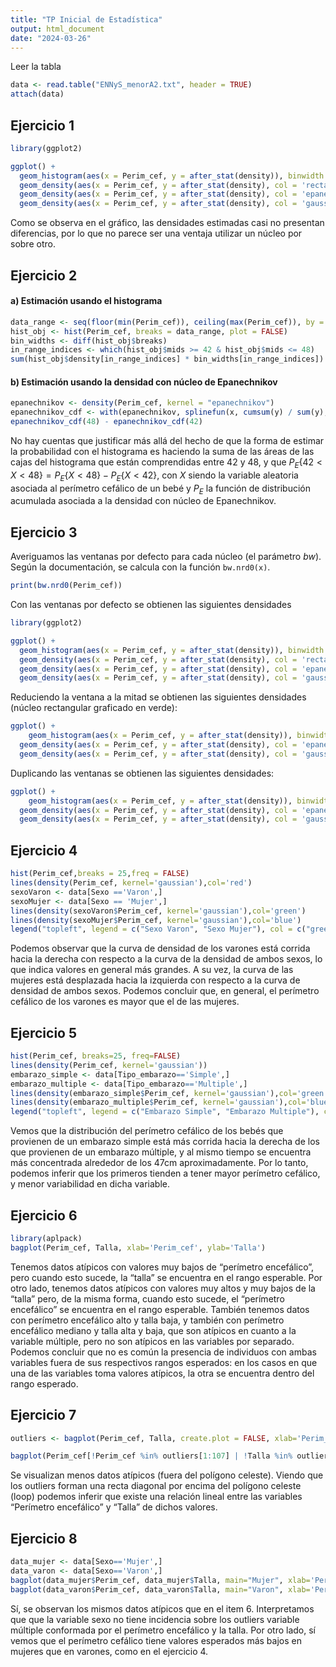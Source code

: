 ```yaml
---
title: "TP Inicial de Estadística"
output: html_document
date: "2024-03-26"
---
```


Leer la tabla

```r
data <- read.table("ENNyS_menorA2.txt", header = TRUE)
attach(data)
```

## Ejercicio 1

```r
library(ggplot2)

ggplot() +
  geom_histogram(aes(x = Perim_cef, y = after_stat(density)), binwidth = 1) +
  geom_density(aes(x = Perim_cef, y = after_stat(density), col = 'rectangular'), kernel = "rectangular") +
  geom_density(aes(x = Perim_cef, y = after_stat(density), col = 'epanechnikov'), kernel = "epanechnikov") +
  geom_density(aes(x = Perim_cef, y = after_stat(density), col = 'gaussian'), kernel = "gaussian")
```

Como se observa en el gráfico, las densidades estimadas casi no presentan diferencias, por lo que no parece ser una ventaja utilizar un núcleo por sobre otro.

## Ejercicio 2

#### a) Estimación usando el histograma

```r
data_range <- seq(floor(min(Perim_cef)), ceiling(max(Perim_cef)), by = 1)
hist_obj <- hist(Perim_cef, breaks = data_range, plot = FALSE)
bin_widths <- diff(hist_obj$breaks)
in_range_indices <- which(hist_obj$mids >= 42 & hist_obj$mids <= 48)
sum(hist_obj$density[in_range_indices] * bin_widths[in_range_indices])
```

#### b) Estimación usando la densidad con núcleo de Epanechnikov

```r
epanechnikov <- density(Perim_cef, kernel = "epanechnikov")
epanechnikov_cdf <- with(epanechnikov, splinefun(x, cumsum(y) / sum(y), method="monoH.FC"))
epanechnikov_cdf(48) - epanechnikov_cdf(42)
```

No hay cuentas que justificar más allá del hecho de que la forma de estimar la probabilidad con el histograma es haciendo la suma de las áreas de las cajas del histograma que están comprendidas entre 42 y 48, y que $P_E\{42 < X < 48\} = P_E\{X < 48\} - P_E\{X < 42\}$, con $X$ siendo la variable aleatoria asociada al perímetro cefálico de un bebé y $P_E$ la función de distribución acumulada asociada a la densidad con núcleo de Epanechnikov.

## Ejercicio 3

Averiguamos las ventanas por defecto para cada núcleo (el parámetro $bw$). Según la documentación, se calcula con la función $\texttt{bw.nrd0(x)}$.

```r
print(bw.nrd0(Perim_cef))
```
Con las ventanas por defecto se obtienen las siguientes densidades

```r
library(ggplot2)

ggplot() +
  geom_histogram(aes(x = Perim_cef, y = after_stat(density)), binwidth = 1) +
  geom_density(aes(x = Perim_cef, y = after_stat(density), col = 'rectangular'), kernel = "rectangular") +
  geom_density(aes(x = Perim_cef, y = after_stat(density), col = 'epanechnikov'), kernel = "epanechnikov") +
  geom_density(aes(x = Perim_cef, y = after_stat(density), col = 'gaussian'), kernel = "gaussian")
```

Reduciendo la ventana a la mitad se obtienen las siguientes densidades (núcleo rectangular graficado en verde):

```r
ggplot() +
    geom_histogram(aes(x = Perim_cef, y = after_stat(density)), binwidth = 1) + geom_density(aes(x = Perim_cef, y = after_stat(density)), col = "green", kernel = "rectangular", adjust = 0.5) + 
  geom_density(aes(x = Perim_cef, y = after_stat(density), col = 'epanechnikov'), kernel = "epanechnikov", adjust = 0.5) +
  geom_density(aes(x = Perim_cef, y = after_stat(density), col = 'gaussian'), kernel = "gaussian", adjust = 0.5)
```

Duplicando las ventanas se obtienen las siguientes densidades:

```r
ggplot() +
    geom_histogram(aes(x = Perim_cef, y = after_stat(density)), binwidth = 1) + geom_density(aes(x = Perim_cef, y = after_stat(density)), col = 'green', kernel = "rectangular", adjust = 2) + 
  geom_density(aes(x = Perim_cef, y = after_stat(density), col = 'epanechnikov'), kernel = "epanechnikov", adjust = 2) +
  geom_density(aes(x = Perim_cef, y = after_stat(density), col = 'gaussian'), kernel = "gaussian", adjust = 2)
```

## Ejercicio 4

```r
hist(Perim_cef,breaks = 25,freq = FALSE)
lines(density(Perim_cef, kernel='gaussian'),col='red')
sexoVaron <- data[Sexo =='Varon',]
sexoMujer <- data[Sexo == 'Mujer',]
lines(density(sexoVaron$Perim_cef, kernel='gaussian'),col='green')
lines(density(sexoMujer$Perim_cef, kernel='gaussian'),col='blue')
legend("topleft", legend = c("Sexo Varon", "Sexo Mujer"), col = c("green", "blue"), lty = 1, lwd = 2)
```

Podemos observar que la curva de densidad de los varones está corrida hacia la derecha con respecto a la curva de la densidad de ambos sexos, lo que indica valores en general más grandes. A su vez, la curva de las mujeres está desplazada hacia la izquierda con respecto a la curva de densidad de ambos sexos. Podemos concluir que, en general, el perímetro cefálico de los varones es mayor que el de las mujeres.

## Ejercicio 5

```r
hist(Perim_cef, breaks=25, freq=FALSE)
lines(density(Perim_cef, kernel='gaussian'))
embarazo_simple <- data[Tipo_embarazo=='Simple',]
embarazo_multiple <- data[Tipo_embarazo=='Multiple',]
lines(density(embarazo_simple$Perim_cef, kernel='gaussian'),col='green')
lines(density(embarazo_multiple$Perim_cef, kernel='gaussian'),col='blue')
legend("topleft", legend = c("Embarazo Simple", "Embarazo Multiple"), col = c("green", "blue"), lty = 1, lwd = 2)
```

Vemos que la distribución del perímetro cefálico de los bebés que provienen de un embarazo simple está más corrida hacia la derecha de los que provienen de un embarazo múltiple, y al mismo tiempo se encuentra más concentrada alrededor de los 47cm aproximadamente. Por lo tanto, podemos inferir que los primeros tienden a tener mayor perímetro cefálico, y menor variabilidad en dicha variable.

## Ejercicio 6

```r
library(aplpack)
bagplot(Perim_cef, Talla, xlab='Perim_cef', ylab='Talla')
```

Tenemos datos atípicos con valores muy bajos de "perímetro encefálico", pero cuando esto sucede, la "talla" se encuentra en el rango esperable. Por otro lado, tenemos datos atípicos con valores muy altos y muy bajos de la "talla" pero, de la misma forma, cuando esto sucede, el "perímetro encefálico" se encuentra en el rango esperable. También tenemos datos con perímetro encefálico alto y talla baja, y también con perímetro encefálico mediano y talla alta y baja, que son atípicos en cuanto a la variable múltiple, pero no son atípicos en las variables por separado. Podemos concluir que no es común la presencia de individuos con ambas variables fuera de sus respectivos rangos esperados: en los casos en que una de las variables toma valores atípicos, la otra se encuentra dentro del rango esperado.

## Ejercicio 7

```r
outliers <- bagplot(Perim_cef, Talla, create.plot = FALSE, xlab='Perim_cef', ylab='Talla')$pxy.outlier

bagplot(Perim_cef[!Perim_cef %in% outliers[1:107] | !Talla %in% outliers[108:214]], Talla[!Perim_cef %in% outliers[1:107] | !Talla %in% outliers[108:214]], xlab='Perim_cef', ylab='Talla')
```

Se visualizan menos datos atípicos (fuera del polígono celeste). Viendo que los outliers forman una recta diagonal por encima del polígono celeste (loop) podemos inferir que existe una relación lineal entre las variables "Perímetro encefálico" y "Talla" de dichos valores.

## Ejercicio 8

```r
data_mujer <- data[Sexo=='Mujer',]
data_varon <- data[Sexo=='Varon',]
bagplot(data_mujer$Perim_cef, data_mujer$Talla, main="Mujer", xlab='Perim_cef', ylab='Talla')
bagplot(data_varon$Perim_cef, data_varon$Talla, main="Varon", xlab='Perim_cef', ylab='Talla')
```

Sí, se observan los mismos datos atípicos que en el item 6. Interpretamos que que la variable sexo no tiene incidencia sobre los outliers variable múltiple conformada por el perímetro encefálico y la talla. Por otro lado, sí vemos que el perímetro cefálico tiene valores esperados más bajos en mujeres que en varones, como en el ejercicio 4.
